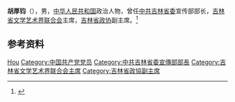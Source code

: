 '''胡厚钧'''（{{bd|？|}}），男，[[中华人民共和国|中华人民共和国]]政治人物，曾任[[中共吉林省委|中共吉林省委]]宣传部部长，[[吉林省文学艺术界联合会|吉林省文学艺术界联合会]]主席，[[吉林省政协|吉林省政协]]副主席。<ref>{{Cite book|title=中华人民共和国职官志|author=何虎生, 李耀东, 向常福主编|publisher=中国社会出版社|year=2003|isbn=9787800883934|location=北京|pages=}}</ref>

== 参考资料 ==
{{reflist}}

{{中国人物小作品}}

{{Authority control}}
{{DEFAULTSORT:Hu胡}}
[[Category:胡姓|Hou]]
[[Category:中国共产党党员|Category:中国共产党党员]]
[[Category:中共吉林省委宣傳部部長|Category:中共吉林省委宣傳部部長]]
[[Category:吉林省文学艺术界联合会主席|Category:吉林省文学艺术界联合会主席]]
[[Category:吉林省政協副主席|Category:吉林省政協副主席]]